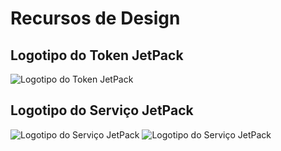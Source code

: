 # Recursos de Design

## Logotipo do Token JetPack

![Logotipo do Token JetPack](/images/jetpack.svg)

## Logotipo do Serviço JetPack

![Logotipo do Serviço JetPack](/images/jetpack_image.png)
![Logotipo do Serviço JetPack](/images/jetpack_logo_full.svg)
